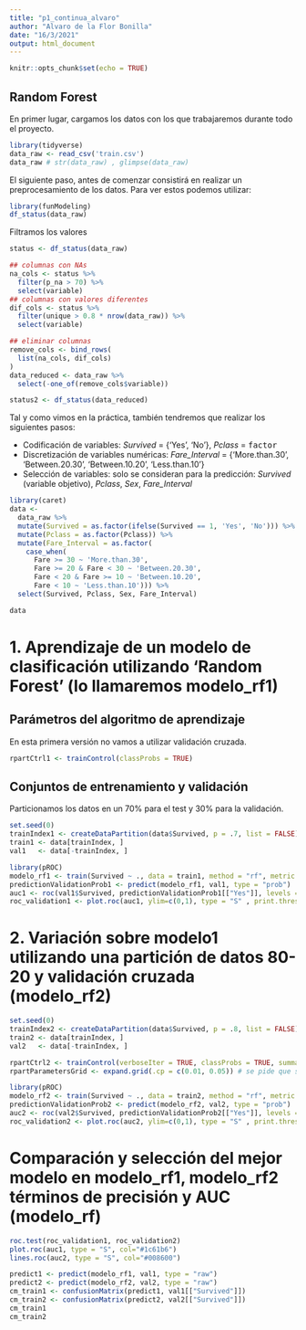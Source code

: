 ```yaml
---
title: "p1_continua_alvaro"
author: "Alvaro de la Flor Bonilla"
date: "16/3/2021"
output: html_document
---
```


```r
knitr::opts_chunk$set(echo = TRUE)
```

## Random Forest

En primer lugar, cargamos los datos con los que trabajaremos durante todo el proyecto.

```r
library(tidyverse)
data_raw <- read_csv('train.csv')
data_raw # str(data_raw) , glimpse(data_raw)
```

El siguiente paso, antes de comenzar consistirá en realizar un preprocesamiento de los datos. Para ver estos podemos utilizar:

```r
library(funModeling)
df_status(data_raw)
```

Filtramos los valores

```r
status <- df_status(data_raw)

## columnas con NAs
na_cols <- status %>%
  filter(p_na > 70) %>%
  select(variable)
## columnas con valores diferentes
dif_cols <- status %>%
  filter(unique > 0.8 * nrow(data_raw)) %>%
  select(variable)

## eliminar columnas
remove_cols <- bind_rows(
  list(na_cols, dif_cols)
)
data_reduced <- data_raw %>%
  select(-one_of(remove_cols$variable))

status2 <- df_status(data_reduced)
```

Tal y como vimos en la práctica, también tendremos que realizar los siguientes pasos:

-   Codificación de variables: *Survived* = {'Yes', 'No'}, *Pclass* = <tt>factor</tt>
-   Discretización de variables numéricas: *Fare_Interval* = {'More.than.30', 'Between.20.30', 'Between.10.20', 'Less.than.10'}
-   Selección de variables: solo se consideran para la predicción: *Survived* (variable objetivo), *Pclass*, *Sex*, *Fare_Interval*

```r
library(caret)
data <-
  data_raw %>%
  mutate(Survived = as.factor(ifelse(Survived == 1, 'Yes', 'No'))) %>%
  mutate(Pclass = as.factor(Pclass)) %>%
  mutate(Fare_Interval = as.factor(
    case_when(
      Fare >= 30 ~ 'More.than.30',
      Fare >= 20 & Fare < 30 ~ 'Between.20.30',
      Fare < 20 & Fare >= 10 ~ 'Between.10.20',
      Fare < 10 ~ 'Less.than.10'))) %>%
  select(Survived, Pclass, Sex, Fare_Interval)

data
```

# 1. Aprendizaje de un modelo de clasificación utilizando 'Random Forest' (lo llamaremos modelo_rf1)

## Parámetros del algoritmo de aprendizaje

En esta primera versión no vamos a utilizar validación cruzada.

```r
rpartCtrl1 <- trainControl(classProbs = TRUE)
```

## Conjuntos de entrenamiento y validación

Particionamos los datos en un 70% para el test y 30% para la validación.

```r
set.seed(0)
trainIndex1 <- createDataPartition(data$Survived, p = .7, list = FALSE)
train1 <- data[trainIndex, ] 
val1   <- data[-trainIndex, ]
```

```r
library(pROC)
modelo_rf1 <- train(Survived ~ ., data = train1, method = "rf", metric = "ROC", trControl = rpartCtrl1)
predictionValidationProb1 <- predict(modelo_rf1, val1, type = "prob")
auc1 <- roc(val1$Survived, predictionValidationProb1[["Yes"]], levels = unique(val1[["Survived"]]))
roc_validation1 <- plot.roc(auc1, ylim=c(0,1), type = "S" , print.thres = T, main=paste('Validation AUC 1:', round(auc1$auc[[1]], 2)))
```

# 2. Variación sobre modelo1 utilizando una partición de datos 80-20 y validación cruzada (modelo_rf2)

```r
set.seed(0)
trainIndex2 <- createDataPartition(data$Survived, p = .8, list = FALSE)
train2 <- data[trainIndex, ] 
val2   <- data[-trainIndex, ]
```

```r
rpartCtrl2 <- trainControl(verboseIter = TRUE, classProbs = TRUE, summaryFunction = twoClassSummary, method = "cv", number = 10)
rpartParametersGrid <- expand.grid(.cp = c(0.01, 0.05)) # se pide que se prueben con la lista de valores .cp = {0.01, 0.05}
```

```r
library(pROC)
modelo_rf2 <- train(Survived ~ ., data = train2, method = "rf", metric = "ROC", trControl = rpartCtrl2)
predictionValidationProb2 <- predict(modelo_rf2, val2, type = "prob")
auc2 <- roc(val2$Survived, predictionValidationProb2[["Yes"]], levels = unique(val2[["Survived"]]))
roc_validation2 <- plot.roc(auc2, ylim=c(0,1), type = "S" , print.thres = T, main=paste('Validation AUC 2:', round(auc2$auc[[1]], 2)))
```

# Comparación y selección del mejor modelo en modelo_rf1, modelo_rf2 términos de precisión y AUC (modelo_rf)

```r
roc.test(roc_validation1, roc_validation2)
plot.roc(auc1, type = "S", col="#1c61b6")
lines.roc(auc2, type = "S", col="#008600")
```
```r
predict1 <- predict(modelo_rf1, val1, type = "raw")
predict2 <- predict(modelo_rf2, val2, type = "raw")
cm_train1 <- confusionMatrix(predict1, val1[["Survived"]])
cm_train2 <- confusionMatrix(predict2, val2[["Survived"]])
cm_train1
cm_train2
```